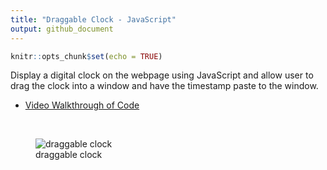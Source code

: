 ```yaml
---
title: "Draggable Clock - JavaScript"
output: github_document
---
```


```r
knitr::opts_chunk$set(echo = TRUE)
```


Display a digital clock on the webpage using JavaScript and allow user to drag the clock into a window and have the timestamp paste to the window.

- [Video Walkthrough of Code](https://northwestern.hosted.panopto.com/Panopto/Pages/Viewer.aspx?id=9c0eca6f-65e8-4ceb-8cca-aae60064cab1)

<br>

![draggable clock](https://github.com/papagorgio23/Northwestern/blob/master/440%20-%20Application%20Engineering/Draggable%20Clock/draggable%20clock.png?raw=true)
